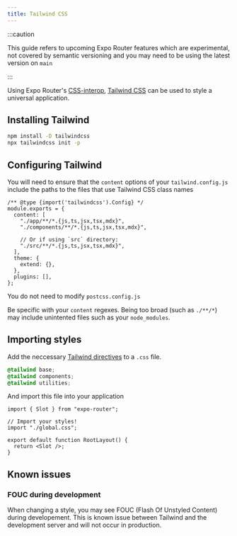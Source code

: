 ```yaml
---
title: Tailwind CSS
---
```


:::caution

This guide refers to upcoming Expo Router features which are experimental, not covered by semantic versioning and you may need to be using the latest version on `main`

:::

Using Expo Router's [CSS-interop](./css.md), [Tailwind CSS](https://tailwindcss.com/) can be used to style a universal application.

## Installing Tailwind

```bash
npm install -D tailwindcss
npx tailwindcss init -p
```

## Configuring Tailwind

You will need to ensure that the `content` options of your `tailwind.config.js` include the paths to the files that use Tailwind CSS class names

```tsx title="tailwind.config.js
/** @type {import('tailwindcss').Config} */
module.exports = {
  content: [
    "./app/**/*.{js,ts,jsx,tsx,mdx}",
    "./components/**/*.{js,ts,jsx,tsx,mdx}",

    // Or if using `src` directory:
    "./src/**/*.{js,ts,jsx,tsx,mdx}",
  ],
  theme: {
    extend: {},
  },
  plugins: [],
};
```

You do not need to modify `postcss.config.js`

Be specific with your `content` regexes. Being too broad (such as `./**/*`) may include unintented files such as your `node_modules`.

## Importing styles

Add the neccessary [Tailwind directives](https://tailwindcss.com/docs/functions-and-directives#directives) to a `.css` file.

```css title="app/global.css
@tailwind base;
@tailwind components;
@tailwind utilities;
```

And import this file into your application

```tsx title="app/_layout.tsx
import { Slot } from "expo-router";

// Import your styles!
import "./global.css";

export default function RootLayout() {
  return <Slot />;
}
```

## Known issues

### FOUC during development

When changing a style, you may see FOUC (Flash Of Unstyled Content) during developement. This is known issue between Tailwind and the development server and will not occur in production.
